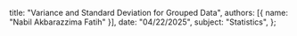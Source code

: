   title: "Variance and Standard Deviation for Grouped Data",
  authors: [{ name: "Nabil Akbarazzima Fatih" }],
  date: "04/22/2025",
  subject: "Statistics",
};
